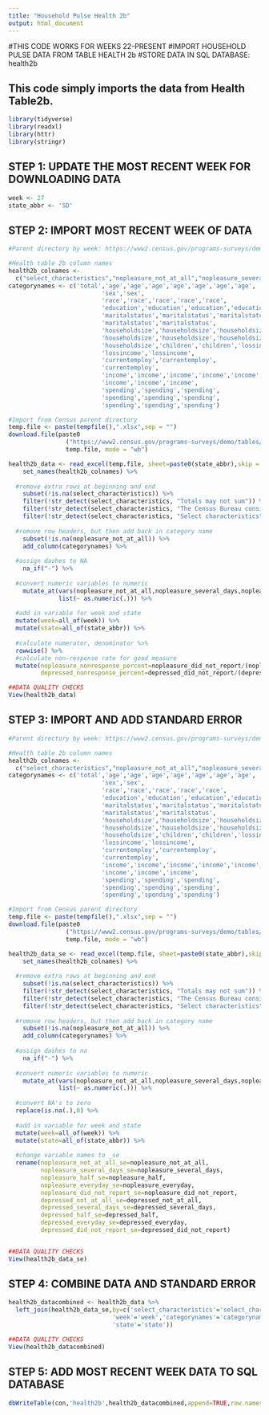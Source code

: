 ```yaml
---
title: "Household Pulse Health 2b"
output: html_document
---
```


#THIS CODE WORKS FOR WEEKS 22-PRESENT
#IMPORT HOUSEHOLD PULSE DATA FROM TABLE HEALTH 2b
#STORE DATA IN SQL DATABASE: health2b

## This code simply imports the data from Health Table2b.


```r
library(tidyverse)
library(readxl)
library(httr)
library(stringr)
```

## STEP 1: UPDATE THE MOST RECENT WEEK FOR DOWNLOADING DATA
```r
week <- 27
state_abbr <- 'SD'
```

## STEP 2: IMPORT MOST RECENT WEEK OF DATA
```r
#Parent directory by week: https://www2.census.gov/programs-surveys/demo/tables/hhp/2021/

#Health table 2b column names
health2b_colnames <-
  c("select_characteristics","nopleasure_not_at_all","nopleasure_several_days","nopleasure_half","nopleasure_everyday","nopleasure_did_not_report","depressed_not_at_all","depressed_several_days","depressed_half","depressed_everyday","depressed_did_not_report")
categorynames <- c('total','age','age','age','age','age','age','age',
                          'sex','sex',
                          'race','race','race','race','race',
                          'education','education','education','education',
                          'maritalstatus','maritalstatus','maritalstatus',
                          'maritalstatus','maritalstatus',
                          'householdsize','householdsize','householdsize',
                          'householdsize','householdsize','householdsize',
                          'householdsize','children','children','lossincome',
                          'lossincome','lossincome',
                          'currentemploy','currentemploy',
                          'currentemploy',
                          'income','income','income','income','income','income',
                          'income','income','income',
                          'spending','spending','spending',
                          'spending','spending','spending',
                          'spending','spending','spending')

#Import from Census parent directory
temp.file <- paste(tempfile(),".xlsx",sep = "")
download.file(paste0
                ("https://www2.census.gov/programs-surveys/demo/tables/hhp/2021/wk",week,"/health2b_week",week,".xlsx"), 
                temp.file, mode = "wb")

health2b_data <- read_excel(temp.file, sheet=paste0(state_abbr),skip = 6) %>%
    set_names(health2b_colnames) %>%
  
  #remove extra rows at beginning and end
    subset(!is.na(select_characteristics)) %>%
    filter(!str_detect(select_characteristics, "Totals may not sum")) %>%
    filter(!str_detect(select_characteristics, "The Census Bureau considers")) %>%
    filter(!str_detect(select_characteristics, "Select characteristics")) %>%
  
  #remove row headers, but then add back in category name
    subset(!is.na(nopleasure_not_at_all)) %>%
    add_column(categorynames) %>%
  
  #assign dashes to NA
    na_if("-") %>%
  
  #convert numeric variables to numeric
    mutate_at(vars(nopleasure_not_at_all,nopleasure_several_days,nopleasure_half,nopleasure_everyday,nopleasure_did_not_report,depressed_not_at_all,depressed_several_days,depressed_half,depressed_everyday,depressed_did_not_report),
              list(~ as.numeric(.))) %>%
  
  #add in variable for week and state
  mutate(week=all_of(week)) %>%
  mutate(state=all_of(state_abbr)) %>%
  
  #calculate numerator, denominator %>%
  rowwise() %>%
  #calculate non-response rate for good measure
  mutate(nopleasure_nonresponse_percent=nopleasure_did_not_report/(nopleasure_not_at_all+nopleasure_several_days+nopleasure_half+nopleasure_everyday+nopleasure_did_not_report),
         depressed_nonresponse_percent=depressed_did_not_report/(depressed_not_at_all+depressed_several_days+depressed_half+depressed_everyday+depressed_did_not_report))

##DATA QUALITY CHECKS
View(health2b_data)

```

## STEP 3: IMPORT AND ADD STANDARD ERROR
```r
#Parent directory by week: https://www2.census.gov/programs-surveys/demo/tables/hhp/2021/

#Health table 2b column names
health2b_colnames <-
  c("select_characteristics","nopleasure_not_at_all","nopleasure_several_days","nopleasure_half","nopleasure_everyday","nopleasure_did_not_report","depressed_not_at_all","depressed_several_days","depressed_half","depressed_everyday","depressed_did_not_report")
categorynames <- c('total','age','age','age','age','age','age','age',
                          'sex','sex',
                          'race','race','race','race','race',
                          'education','education','education','education',
                          'maritalstatus','maritalstatus','maritalstatus',
                          'maritalstatus','maritalstatus',
                          'householdsize','householdsize','householdsize',
                          'householdsize','householdsize','householdsize',
                          'householdsize','children','children','lossincome',
                          'lossincome','lossincome',
                          'currentemploy','currentemploy',
                          'currentemploy',
                          'income','income','income','income','income','income',
                          'income','income','income',
                          'spending','spending','spending',
                          'spending','spending','spending',
                          'spending','spending','spending')

#Import from Census parent directory
temp.file <- paste(tempfile(),".xlsx",sep = "")
download.file(paste0
                ("https://www2.census.gov/programs-surveys/demo/tables/hhp/2021/wk",week,"/health2b_se_week",week,".xlsx"), 
                temp.file, mode = "wb")

health2b_data_se <- read_excel(temp.file, sheet=paste0(state_abbr),skip = 6) %>%
    set_names(health2b_colnames) %>%
  
  #remove extra rows at beginning and end
    subset(!is.na(select_characteristics)) %>%
    filter(!str_detect(select_characteristics, "Totals may not sum")) %>%
    filter(!str_detect(select_characteristics, "The Census Bureau considers")) %>%
    filter(!str_detect(select_characteristics, "Select characteristics")) %>%
  
  #remove row headers, but then add back in category name
    subset(!is.na(nopleasure_not_at_all)) %>%
    add_column(categorynames) %>%
  
  #assign dashes to na
    na_if("-") %>%
  
  #convert numeric variables to numeric
    mutate_at(vars(nopleasure_not_at_all,nopleasure_several_days,nopleasure_half,nopleasure_everyday,nopleasure_did_not_report,depressed_not_at_all,depressed_several_days,depressed_half,depressed_everyday,depressed_did_not_report),
              list(~ as.numeric(.))) %>%
  
  #convert NA's to zero
  replace(is.na(.),0) %>%
  
  #add in variable for week and state
  mutate(week=all_of(week)) %>%
  mutate(state=all_of(state_abbr)) %>%
  
  #change variable names to _se
  rename(nopleasure_not_at_all_se=nopleasure_not_at_all,
         nopleasure_several_days_se=nopleasure_several_days,
         nopleasure_half_se=nopleasure_half,
         nopleasure_everyday_se=nopleasure_everyday,
         nopleasure_did_not_report_se=nopleasure_did_not_report,
         depressed_not_at_all_se=depressed_not_at_all,
         depressed_several_days_se=depressed_several_days,
         depressed_half_se=depressed_half,
         depressed_everyday_se=depressed_everyday,
         depressed_did_not_report_se=depressed_did_not_report) 


##DATA QUALITY CHECKS
View(health2b_data_se)

```

## STEP 4: COMBINE DATA AND STANDARD ERROR
```r
health2b_datacombined <- health2b_data %>%
  left_join(health2b_data_se,by=c('select_characteristics'='select_characteristics',
                             'week'='week','categorynames'='categorynames',
                             'state'='state'))

##DATA QUALITY CHECKS
View(health2b_datacombined)
```

## STEP 5: ADD MOST RECENT WEEK DATA TO SQL DATABASE
```r
dbWriteTable(con,'health2b',health2b_datacombined,append=TRUE,row.names=FALSE)
```

